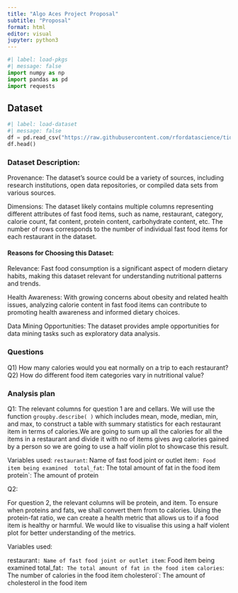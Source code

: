 ```yaml
---
title: "Algo Aces Project Proposal"
subtitle: "Proposal"
format: html
editor: visual
jupyter: python3
---
```


```python
#| label: load-pkgs
#| message: false
import numpy as np
import pandas as pd
import requests
```

## Dataset

```python
#| label: load-dataset
#| message: false
df = pd.read_csv("https://raw.githubusercontent.com/rfordatascience/tidytuesday/master/data/2018/2018-09-04/fastfood_calories.csv")
df.head()


```

### Dataset Description:

Provenance:
The dataset's source could be a variety of sources, including research institutions,
open data repositories, or compiled data sets from various sources.

Dimensions:
The dataset likely contains multiple columns representing different attributes of fast food items, 
such as name, restaurant, category, calorie count, fat content, protein content, 
carbohydrate content, etc. The number of rows corresponds to the number of individual fast food items for each restaurant in the dataset.

#### **Reasons for Choosing this Dataset:**

Relevance:
Fast food consumption is a significant aspect of modern dietary habits, making this dataset relevant for understanding nutritional patterns and trends.

Health Awareness:
With growing concerns about obesity and related health issues, analyzing calorie content in fast food items can contribute to promoting health awareness and informed dietary choices.

Data Mining Opportunities:
The dataset provides ample opportunities for data mining tasks such as exploratory data analysis.

### Questions

Q1) How many calories would you eat normally on a trip to each restaurant?
Q2) How do different food item categories vary in nutritional value?


### Analysis plan

Q1:
The relevant columns for question 1 are and cellars. We will use the function `groupby.describe( )` which includes mean, mode, median, min, and max, to construct a table with summary statistics for each restaurant item in terms of calories.We are going to sum up all the calories for all the items in a restaurant and divide it with no of items gives avg calories gained by a person so we are going to use a half violin plot to showcase this result.

 Variables used:
`restaurant`: Name of fast food joint or outlet
 item`: Food item being examined
 total_fat`: The total amount of fat in the food item
 protein`: The amount of protein

Q2:

For question 2, the relevant columns will be protein, and item. To ensure when proteins and fats, we shall convert them from to calories. Using the protein-fat ratio, we can create a health metric that allows us to if a food item is healthy or harmful. We would like to visualise this using a half violent plot for better understanding of the metrics.

Variables used:

restaurant`: Name of fast food joint or outlet
item`: Food item being examined
total_fat`: The total amount of fat in the food item
calories`: The number of calories in the food item
cholesterol`: The amount of cholesterol in the food item
